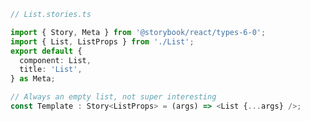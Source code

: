 ```ts
// List.stories.ts

import { Story, Meta } from '@storybook/react/types-6-0';
import { List, ListProps } from './List';
export default {
  component: List,
  title: 'List',
} as Meta;

// Always an empty list, not super interesting
const Template : Story<ListProps> = (args) => <List {...args} />;

```